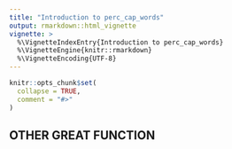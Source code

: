 ```yaml
---
title: "Introduction to perc_cap_words"
output: rmarkdown::html_vignette
vignette: >
  %\VignetteIndexEntry{Introduction to perc_cap_words}
  %\VignetteEngine{knitr::rmarkdown}
  %\VignetteEncoding{UTF-8}
---
```


```r
knitr::opts_chunk$set(
  collapse = TRUE,
  comment = "#>"
)
```

## OTHER GREAT FUNCTION
